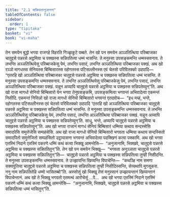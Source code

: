 ```yaml
---
title: "2.1 सन्निपातानुजानन"
tableOfContents: false
sidebar:
  order: 1
type: "tipitaka"
basket: "vi"
book: "vi-maha"
---
```



<DynamicBreadcrumb />

<Division number="132" book="vi-maha">

<Paragraph number="580" book="vi-maha">
तेन समयेन बुद्धो भगवा राजगहे विहरति गिज्झकूटे पब्बते. तेन खो पन समयेन अञ्ञतित्थिया परिब्बाजका चातुद्दसे पन्नरसे अट्ठमिया च पक्खस्स सन्निपतित्वा धम्मं भासन्ति. ते मनुस्सा उपसङ्कमन्ति धम्मस्सवनाय. ते लभन्ति अञ्ञतित्थियेसु परिब्बाजकेसु पेमं, लभन्ति पसादं, लभन्ति अञ्ञतित्थिया परिब्बाजका पक्खं. अथ खो रञ्ञो मागधस्स सेनियस्स बिम्बिसारस्स रहोगतस्स पटिसल्लीनस्स एवं चेतसो परिवितक्को उदपादि—  “एतरहि खो अञ्ञतित्थिया परिब्बाजका चातुद्दसे पन्नरसे अट्ठमिया च पक्खस्स सन्निपतित्वा धम्मं भासन्ति. ते मनुस्सा उपसङ्कमन्ति धम्मस्सवनाय. ते लभन्ति अञ्ञतित्थियेसु परिब्बाजकेसु पेमं, लभन्ति पसादं, लभन्ति अञ्ञतित्थिया परिब्बाजका पक्खं. यन्नून अय्यापि चातुद्दसे पन्नरसे अट्ठमिया च पक्खस्स सन्निपतेय्युन्”ति.
</Paragraph>

<Paragraph number="581" book="vi-maha">
अथ खो राजा मागधो सेनियो बिम्बिसारो येन भगवा तेनुपसङ्कमि, उपसङ्कमित्वा भगवन्तं अभिवादेत्वा एकमन्तं निसीदि. एकमन्तं निसिन्नो खो राजा मागधो सेनियो बिम्बिसारो भगवन्तं एतदवोच—  “इध मय्हं, भन्ते, रहोगतस्स पटिसल्लीनस्स एवं चेतसो परिवितक्को उदपादि ‘एतरहि खो अञ्ञतित्थिया परिब्बाजका चातुद्दसे पन्नरसे अट्ठमिया च पक्खस्स सन्निपतित्वा धम्मं भासन्ति. ते मनुस्सा उपसङ्कमन्ति धम्मस्सवनाय. ते लभन्ति अञ्ञतित्थियेसु परिब्बाजकेसु पेमं, लभन्ति पसादं, लभन्ति अञ्ञतित्थिया परिब्बाजका पक्खं. यन्नून अय्यापि चातुद्दसे पन्नरसे अट्ठमिया च पक्खस्स सन्निपतेय्युन्’ति. साधु, भन्ते, अय्यापि चातुद्दसे पन्नरसे अट्ठमिया च पक्खस्स सन्निपतेय्युन्”ति. अथ खो भगवा राजानं मागधं सेनियं बिम्बिसारं धम्मिया कथाय सन्दस्सेसि समादपेसि समुत्तेजेसि सम्पहंसेसि. अथ खो राजा मागधो सेनियो बिम्बिसारो भगवता धम्मिया कथाय सन्दस्सितो समादपितो समुत्तेजितो सम्पहंसितो उट्ठायासना भगवन्तं अभिवादेत्वा पदक्खिणं कत्वा पक्कामि. अथ खो भगवा एतस्मिं निदाने एतस्मिं पकरणे धम्मिं कथं कत्वा भिक्खू आमन्तेसि—  “अनुजानामि, भिक्खवे, चातुद्दसे पन्नरसे अट्ठमिया च पक्खस्स सन्निपतितुन्”ति.
</Paragraph>

<Paragraph number="582" book="vi-maha">
तेन खो पन समयेन भिक्खू—  “भगवता अनुञ्ञाता चातुद्दसे पन्नरसे अट्ठमिया च पक्खस्स सन्निपतितुन्”ति—  चातुद्दसे पन्नरसे अट्ठमिया च पक्खस्स सन्निपतित्वा तुण्ही निसीदन्ति. ते मनुस्सा उपसङ्कमन्ति धम्मस्सवनाय. ते उज्झायन्ति खिय्यन्ति विपाचेन्ति—  “कथञ्हि नाम समणा सक्यपुत्तिया चातुद्दसे पन्नरसे अट्ठमिया च पक्खस्स सन्निपतित्वा तुण्ही निसीदिस्सन्ति, सेय्यथापि मूगसूकरा. ननु नाम सन्निपतितेहि धम्मो भासितब्बो”ति. अस्सोसुं खो भिक्खू तेसं मनुस्सानं उज्झायन्तानं खिय्यन्तानं विपाचेन्तानं. अथ खो ते भिक्खू भगवतो एतमत्थं आरोचेसुं …पे…  अथ खो भगवा एतस्मिं निदाने एतस्मिं पकरणे धम्मिं कथं कत्वा भिक्खू आमन्तेसि—  “अनुजानामि, भिक्खवे, चातुद्दसे पन्नरसे अट्ठमिया च पक्खस्स सन्निपतित्वा धम्मं भासितुन्”ति.
</Paragraph>
</Division>